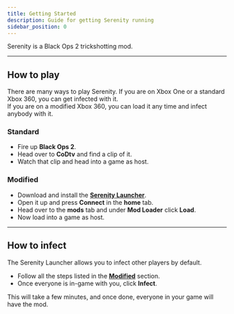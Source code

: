 ```yaml
---
title: Getting Started
description: Guide for getting Serenity running
sidebar_position: 0
---
```


Serenity is a Black Ops 2 trickshotting mod.

---

## How to play
There are many ways to play Serenity. If you are on Xbox One or a standard Xbox 360, you can get infected with it.\
If you are on a modified Xbox 360, you can load it any time and infect anybody with it.

### Standard
- Fire up **Black Ops 2**.
- Head over to **CoDtv** and find a clip of it.
- Watch that clip and head into a game as host.

### Modified
- Download and install the **[Serenity Launcher](https://cdn.supitstom.net/serenity/setup.exe)**.
- Open it up and press **Connect** in the **home** tab.
- Head over to the **mods** tab and under **Mod Loader** click **Load**.
- Now load into a game as host.

---

## How to infect
The Serenity Launcher allows you to infect other players by default.
- Follow all the steps listed in the **[Modified](#modified)** section.
- Once everyone is in-game with you, click **Infect**.

This will take a few minutes, and once done, everyone in your game will have the mod.